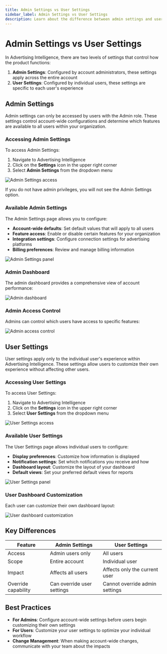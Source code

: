 ```yaml
---
title: Admin Settings vs User Settings
sidebar_label: Admin Settings vs User Settings
description: Learn about the difference between admin settings and user settings in Advertising Intelligence
---
```


# Admin Settings vs User Settings

In Advertising Intelligence, there are two levels of settings that control how the product functions:

1. **Admin Settings**: Configured by account administrators, these settings apply across the entire account
2. **User Settings**: Configured by individual users, these settings are specific to each user's experience

## Admin Settings

Admin settings can only be accessed by users with the Admin role. These settings control account-wide configurations and determine which features are available to all users within your organization.

### Accessing Admin Settings

To access Admin Settings:

1. Navigate to Advertising Intelligence
2. Click on the **Settings** icon in the upper right corner
3. Select **Admin Settings** from the dropdown menu

![Admin Settings access](/img/advertising-intelligence/admin-settings/admin-access-1.jpg)

If you do not have admin privileges, you will not see the Admin Settings option.

### Available Admin Settings

The Admin Settings page allows you to configure:

- **Account-wide defaults**: Set default values that will apply to all users
- **Feature access**: Enable or disable certain features for your organization
- **Integration settings**: Configure connection settings for advertising platforms
- **Billing preferences**: Review and manage billing information

![Admin Settings panel](/img/advertising-intelligence/admin-settings/admin-access-2.jpg)

### Admin Dashboard

The admin dashboard provides a comprehensive view of account performance:

![Admin dashboard](/img/advertising-intelligence/admin-settings/admin-access-3.jpg)

### Admin Access Control

Admins can control which users have access to specific features:

![Admin access control](/img/advertising-intelligence/admin-settings/admin-access-4.jpg)

## User Settings

User settings apply only to the individual user's experience within Advertising Intelligence. These settings allow users to customize their own experience without affecting other users.

### Accessing User Settings

To access User Settings:

1. Navigate to Advertising Intelligence
2. Click on the **Settings** icon in the upper right corner
3. Select **User Settings** from the dropdown menu

![User Settings access](/img/advertising-intelligence/admin-settings/user-access-1.jpg)

### Available User Settings

The User Settings page allows individual users to configure:

- **Display preferences**: Customize how information is displayed
- **Notification settings**: Set which notifications you receive and how
- **Dashboard layout**: Customize the layout of your dashboard
- **Default views**: Set your preferred default views for reports

![User Settings panel](/img/advertising-intelligence/admin-settings/user-access-2.jpg)

### User Dashboard Customization

Each user can customize their own dashboard layout:

![User dashboard customization](/img/advertising-intelligence/admin-settings/user-access-3.jpg)

## Key Differences

| Feature | Admin Settings | User Settings |
|---------|---------------|---------------|
| Access | Admin users only | All users |
| Scope | Entire account | Individual user |
| Impact | Affects all users | Affects only the current user |
| Override capability | Can override user settings | Cannot override admin settings |

## Best Practices

- **For Admins**: Configure account-wide settings before users begin customizing their own settings
- **For Users**: Customize your user settings to optimize your individual workflow
- **Change Management**: When making account-wide changes, communicate with your team about the impacts